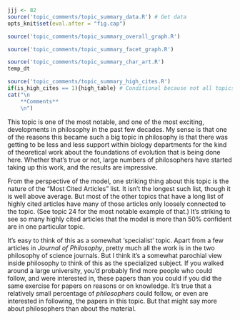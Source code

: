 ```r
jjj <- 82
source('topic_comments/topic_summary_data.R') # Get data
opts_knit$set(eval.after = "fig.cap")
```

```r
source('topic_comments/topic_summary_overall_graph.R')
```

```r
source('topic_comments/topic_summary_facet_graph.R')
```

```r
source('topic_comments/topic_summary_char_art.R')
temp_dt
```

```r
source('topic_comments/topic_summary_high_cites.R')
if(is_high_cites == 1){high_table} # Conditional because not all topics have high cites
cat("\n
	**Comments**
	\n")
```

This topic is one of the most notable, and one of the most exciting, developments in philosophy in the past few decades. My sense is that one of the reasons this became such a big topic in philosophy is that there was getting to be less and less support within biology departments for the kind of theoretical work about the foundations of evolution that is being done here. Whether that's true or not, large numbers of philosophers have started taking up this work, and the results are impressive.

From the perspective of the model, one striking thing about this topic is the nature of the "Most Cited Articles" list. It isn't the longest such list, though it is well above average. But most of the other topics that have a long list of highly cited articles have many of those articles only loosely connected to the topic. (See topic 24 for the most notable example of that.) It's striking to see so many highly cited articles that the model is more than 50% confident are in one particular topic.

It's easy to think of this as a somewhat 'specialist' topic. Apart from a few articles in _Journal of Philosophy_, pretty much all the work is in the two philosophy of science journals. But I think it's a somewhat parochial view inside philosophy to think of this as the specialized subject. If you walked around a large university, you'd probably find more people who could follow, and were interested in, these papers than you could if you did the same exercise for papers on reasons or on knowledge. It's true that a relatively small percentage of _philosophers_ could follow, or even are interested in following, the papers in this topic. But that might say more about philosophers than about the material.